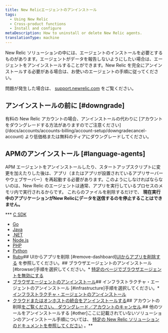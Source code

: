 ```yaml
---
title: New Relicエージェントのアンインストール
tags:
  - Using New Relic
  - Cross-product functions
  - Install and configure
metaDescription: How to uninstall or delete New Relic agents.
translationType: machine
---
```


[](https://newrelic.com/instant-observability/)New Relic ソリューションの中には、エージェントのインストールを必要とするものがあります。エージェントがデータを報告しないようにしたい場合は、エージェントをアンインストールすることができます。New Relic を完全にアンインストールする必要がある場合は、お使いのエージェントの手順に従ってください。

問題が発生した場合は、 [support.newrelic.com](https://support.newrelic.com) をご覧ください。

## アンインストールの前に [#downgrade]

<Callout variant="important">
  有料の New Relic アカウントの場合、アンインストールの代わりに [アカウントをダウングレードする方法がありますのでご注意ください](/docs/accounts/accounts-billing/account-setup/downgradecancel-account) より低価格または無料のティアにダウングレードしてください。
</Callout>

## APMのアンインストール [#language-agents]

APM エージェントをアンインストールしたり、スタートアップスクリプトに変更を加えたりした後は、アプリ（またはアプリが設置されているアプリサーバーやウェブサーバー）を再起動する必要があります。このようにしなければならないのは、New Relic のエージェントは通常、アプリを実行しているプロセスのメモリ内で実行されるからです。 これらのファイルを削除するだけで、 **現在実行中のアプリケーションがNew Relicにデータを送信するのを停止することはできません。**

\*\*\* [C SDK](/docs/agents/c-sdk/install-configure/uninstall-remove-c-sdk)

* [Go](/docs/agents/go-agent/installation-configuration/uninstall-go-agent)
* [Java](/docs/agents/java-agent/installation/uninstall-java-agent)
* [.NET](/docs/agents/net-agent/installation-configuration/uninstall-net-agent)
* [Node.js](/docs/agents/nodejs-agent/installation-configuration/uninstall-nodejs-agent)
* [PHP](/docs/agents/php-agent/advanced-installation/uninstalling-php-agent)
* [Python](/docs/agents/python-agent/installation-configuration/uninstall-python-agent)
* [Ruby](/docs/agents/ruby-agent/installation-configuration/uninstall-ruby-agent)## UIからアプリを削除 [#remove-dashboard][UIからアプリを削除する](/docs/apm/new-relic-apm/maintenance/remove-applications-new-relic) を参照してください。## ブラウザエージェントのアンインストール [#browser]手順を選択してください。\* [特定のページでブラウザエージェントを無効にする](/docs/browser/new-relic-browser/installation/disable-browser-monitoring-specific-pages)
* [ブラウザエージェントのアンインストール](/docs/browser/new-relic-browser/installation/delete-apps-new-relic-browser)## インフラストラクチャ・エージェントのアンインストール [#infrastructure]手順を選択してください。\* [インフラストラクチャ・エージェントのアンインストール](/docs/infrastructure/new-relic-infrastructure/installation/uninstall-infrastructure-agent)
* [クラウドまたはオンホストの統合をアンインストールする](/docs/infrastructure/install-infrastructure-agent/update-or-uninstall/uninstall-infrastructure-integrations)## アカウントの削除[をご覧ください。 ダウングレード／アカウントのキャンセル](/docs/accounts/accounts/account-maintenance/cancel-or-delete-your-new-relic-account).## 他のツールをアンインストールする [#other]ここに記載されていないソリューションのアンインストール手順については、 [特定の New Relic ソリューションのドキュメントを参照してください](https://newrelic.com/instant-observability/) 。\*\*
